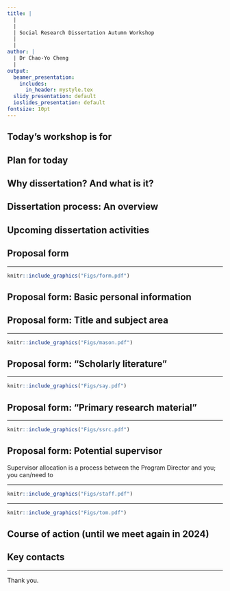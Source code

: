 ```yaml
---
title: |
  |
  |
  | Social Research Dissertation Autumn Workshop
  |
  |
author: |
  | Dr Chao-Yo Cheng
  |
output:
  beamer_presentation:
    includes:
      in_header: mystyle.tex
  slidy_presentation: default
  ioslides_presentation: default
fontsize: 10pt
---
```


## Today's workshop is for

\begin{itemize}
  \item MRes students in Politics
  \vspace{0.7cm}
  \item MRes/MSc Social Research students
\end{itemize}

## Plan for today

\begin{itemize}
	\item Why dissertation (and what is it)?
  \vspace{0.2cm}
	\item An overview of the dissertation process
  \vspace{0.2cm}
	\item Getting started: Dissertation proposal form
  \vspace{0.2cm}
	\begin{itemize}
		\item Personal information
		\item Title and subject area
		\item "Scholarly" literature
		\item Data and methods
		\item Choosing (naming) your potential supervisor
	\end{itemize}
  \vspace{0.2cm}
	\item Concluding remarks and Q\&A
\end{itemize}

## Why dissertation? And what is it?

\begin{itemize}
  \item An \textbf{independent}, \textbf{original} research project, guided by your supervisor(s)
  \vspace{0.3cm}
  \item Resembles a \textbf{peer-reviewed journal article} (12,000-15,000 words, excluding appendix)
  \vspace{0.3cm}
  \item A \textbf{rite of passage}
  \begin{itemize}
    \item from a student to a scholar
    \item from consuming to producing knowledge
    \item from an empirical "technician" to a well-informed social "researcher"
  \end{itemize}
\end{itemize}

## Dissertation process: An overview

\begin{itemize}
	\item Term 1: Prepare your \textbf{dissertation proposal form}; talk to the program director and/or your potential supervisor (if there is one)
	\vspace{0.2cm}
	\item Terms 2 and 3
		\begin{itemize}
			\item January: Submit your proposal form (check deadlines on Moodle)
			\item February to early March: Supervisor allocation
			\item March to June/early July: Supervision in progress; complete ethics application and risk assessment, if necessary
			\item July-August: Supervision ends (typically) and complete your dissertation
			\item September: Submit your dissertation by \textbf{15 September 2024}
		\end{itemize}
	\vspace{0.2cm}
	\item After September 2024: Extension and deferral (TBA)
\end{itemize}

## Upcoming dissertation activities

\begin{itemize}
	\item Term 2: Dissertation workshop (by Dr Barry Maydom)
	\begin{itemize}
		\item Navigating the writing of your dissertation
		\item Managing the relationship with your supervisor
		\item Preparing ethics application and risk assessment
		\item Locating additional help or support
	\end{itemize}
	\vspace{0.4cm}
	\item Term 3: Social Research Dissertation Fairs (as part of Masterclass)
	\vspace{0.4cm}
	\item Term 3/summer break: Dissertation bootcamps (check with the Study Skills Team)
\end{itemize}

## Proposal form

\pause
\begin{small}
\begin{itemize}
  \item The proposal form is \textbf{NOT marked}; no written comments will be provided (but you can/should come to my office hours to talk about it)
  \vspace{0.3cm}
  \item The proposal form \textbf{helps us find you a supervisor} that best suits your research project
  \vspace{0.3cm}
  \item The proposal form \textbf{shows your tentative ideas} for the dissertation
  \vspace{0.3cm}
  \item The proposal form should be \textbf{short, succinct} but \textbf{sufficiently coherent and informative} (2-2.5 pages max)
  \vspace{0.3cm}
  \item The proposal form is due in January on Moodle; submission link and \textbf{sample proposal forms} are available on Moodle
\end{itemize}
\end{small}

---

```r
knitr::include_graphics("Figs/form.pdf")
```

## Proposal form: Basic personal information

\begin{itemize}
  \item Name
  \item Email address
  \item MSc/MRes programme
  \item Full-time or part-time
\end{itemize}
\pause
\vspace{1.2cm}
\begin{center}
\textbf{The information you provide needs to be consistent with what we see on MyBirkbeck}
\end{center}

## Proposal form: Title and subject area

\begin{itemize}
  \item Title of proposed dissertation: Short v long? Creative v informative?
  \vspace{0.3cm}
  \pause
  \item Description of subject area: A brief statement to introduce your research (like a paper's abstract)
  \begin{itemize}
    \item What are the \textbf{research questions}?
    \item What is the \textbf{focus of previous research literature}?
    \item What is the \textbf{context and/or background}? What is the \textbf{scope condition}?
    \item What is \textbf{distinctive about your theory position or intellectual approach}?
    \item What are \textbf{the tentative methods and data sources}? 
    \item \textbf{[Not yet]} What are your benchmark findings? What "new facts" have you found? Or what key substantive conclusions do you draw? The value-added or originality of your work within this field?	
  \end{itemize}
\end{itemize}

---

```r
knitr::include_graphics("Figs/mason.pdf")
```
\begin{center}
\begin{scriptsize}
Mason, J. 2002. \textit{Qualitative researching} (2nd). London: Sage, p.18.
\end{scriptsize}
\end{center}

## Proposal form: "Scholarly literature"

\begin{itemize}
  \item List the relevant "scholarly" literature(s); arrange the literature(s) by topic/keyword if you'd like
  \pause
  \vspace{0.2cm}
  \item Identify the gap, such as
  \begin{itemize}
    \item Theoretical/empirical tensions or contradictions
    \item Different or alternative theoretical perspectives
    \item Different methodological approach (e.g., build on more inductive work to propose some hypothesis-testing deductive approach)
    \item Extension to new context (e.g., different region, time period)
    \item Some conventional wisdom left untested or understudied (e.g., critical element not engaged with, need to consider other conditions)
  \end{itemize}
  \vspace{0.2cm}
  \item Use literature to think through your RQs and supervisor preferences
\end{itemize}

---

```r
knitr::include_graphics("Figs/say.pdf")
```

## Proposal form: "Primary research material"

\begin{itemize}
  \item A suggestive research design where you
  \begin{itemize}
    \item describe the type(s) of evidence which will be collected and analyzed to address the research question
    \item show that the proposed evidence can feasibly be collected given the time constraint
    \item outline feasible method(s) that will be used to analyze the evidence
  \end{itemize}
  \vspace{0.2cm}
  \item Note it is okay to be tentative (we know things will change)
  \vspace{0.2cm}
  \item The key is to build a coherent alignment between question, theory, and empirics; you can use your observations to \textit{evaluate} or \textit{challenge} a theory
  \item The key is to provide original analysis, which can be based on existing data
\end{itemize}

---

```r
knitr::include_graphics("Figs/ssrc.pdf")
```
\begin{center}
\begin{small}
\url{https://www.ssrc.org/publications/the-art-of-writing-proposals/}
\end{small}
\end{center}

## Proposal form: Potential supervisor

Supervisor allocation is a \textbf{collaborative} process between the Program Director and you; you can/need to
\pause
\vspace{0.3cm}
\begin{itemize}
  \item Nominate one or more (permanent) academic staff members from
  \begin{itemize}
    \item School of Social Sciences
    \item Other subject areas outside SSS, such as applied linguistics, criminology, and law
  \end{itemize}
  \vspace{0.3cm}
  \item Show some knowledge of the work by your potential supervisor and provide  explanations in the proposal form
  \vspace{0.3cm}
  \item Start informal conversations with me and/or your potential supervisors
\end{itemize}

---

```r
knitr::include_graphics("Figs/staff.pdf")
```
\begin{center}
\begin{scriptsize}
\url{https://www.bbk.ac.uk/school/social-sciences/our-staff}
\end{scriptsize}
\end{center}

---

```r
knitr::include_graphics("Figs/tom.pdf")
```

## Course of action (until we meet again in 2024)

\begin{itemize}
  \item Revise workshop slides and recommended readings on Moodle
  \vspace{1cm}
  \item Start thinking about your dissertation (if you haven't) and talk to your personal tutor and/or potential supervisor
  \vspace{1cm}
  \item Work on the proposal form and submit it by the deadline
\end{itemize}

## Key contacts

\begin{itemize}
  \item MRes in Politics: Dr Barry Maydom (\href{mailto:b.maydom@bbk.ac.uk}{\texttt{b.maydom@bbk.ac.uk}})
  \vspace{0.7cm}
  \item MRes/MSc Social Research: Dr Chao-Yo Cheng (\href{mailto:c.cheng@bbk.ac.uk}{\texttt{c.cheng@bbk.ac.uk}})
\end{itemize}

---

Thank you.